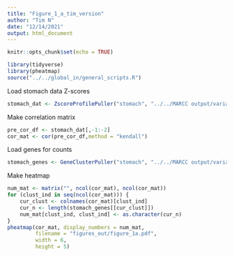 ```yaml
---
title: "Figure_1_a_tim_version"
author: "Tim N"
date: "12/14/2021"
output: html_document
---
```


```r
knitr::opts_chunk$set(echo = TRUE)
```

```r
library(tidyverse)
library(pheatmap)
source("../../global_in/general_scripts.R")
```

Load stomach data Z-scores
```r
stomach_dat <- ZscoreProfilePuller("stomach", "../../MARCC output/variance_profiles_kendall/")[[1]]
```

Make correlation matrix
```r
pre_cor_df <- stomach_dat[,-1:-2]
cor_mat <- cor(pre_cor_df,method = "kendall")

```
Load genes for counts
```r
stomach_genes <- GeneClusterPuller("stomach", "../../MARCC output/variance_genes_kendall/")[[1]][-1]

```


Make heatmap
```r
num_mat <- matrix("", ncol(cor_mat), ncol(cor_mat))
for (clust_ind in seq(ncol(cor_mat))) {
    cur_clust <- colnames(cor_mat)[clust_ind]
    cur_n <- length(stomach_genes[[cur_clust]])
    num_mat[clust_ind, clust_ind] <- as.character(cur_n)
}
pheatmap(cor_mat, display_numbers = num_mat,
         filename = "figures_out/figure_1a.pdf",
         width = 6,
         height = 5)
```

